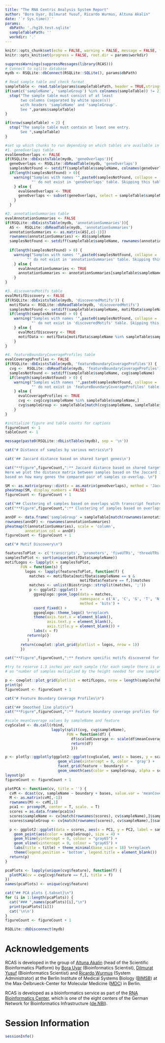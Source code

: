 ```yaml
---
title: "The RNA Centric Analysis System Report"
author: "Bora Uyar, Dilmurat Yusuf, Ricardo Wurmus, Altuna Akalin"
date: '`r Sys.time()`'
params:
  dbPath: './hg19.test.sqlite'
  sampleTablePath: ''
  workdir: '.'
---
```


```r
knitr::opts_chunk$set(echo = FALSE, warning = FALSE, message = FALSE, fig.height = 4.5, fig.width = 8)
knitr::opts_knit$set(progress = FALSE, root.dir = params$workdir)
```

```r
suppressWarnings(suppressMessages(library(RCAS)))
# Connect to sqlite database
mydb <- RSQLite::dbConnect(RSQLite::SQLite(), params$dbPath)

# Read sample table and check format
sampleTable <- read.table(params$sampleTablePath, header = TRUE,stringsAsFactors = FALSE)
if(sum(c('sampleName', 'sampleGroup') %in% colnames(sampleTable)) != 2) {
  stop("The sample table must consist of at least 
       two columns (separated by white space(s)) 
       with headers 'sampleName' and 'sampleGroup'. 
       See ",params$sampleTable)
}

if(nrow(sampleTable) < 2) {
  stop("The sample table must contain at least one entry. 
       See ",sampleTable)
}

#set up which chunks to run depending on which tables are available in mydb
#1. geneOverlaps table
evalGeneOverlaps <- FALSE
if(RSQLite::dbExistsTable(mydb, 'geneOverlaps')){
  geneOverlaps <- RSQLite::dbReadTable(mydb, 'geneOverlaps')
  samplesNotFound <- setdiff(sampleTable$sampleName, colnames(geneOverlaps))
  if(length(samplesNotFound) > 0){
    warning("Samples with names '",paste0(samplesNotFound, collapse = ', '),
            "' do not exist in 'geneOverlaps' table. Skipping this table")
    } else {
      evalGeneOverlaps <- TRUE
      geneOverlaps <- subset(geneOverlaps, select = sampleTable$sampleName)
    }
  } 

#2. annotationSummaries table
evalAnnotationSummaries <- FALSE
if(RSQLite::dbExistsTable(mydb, 'annotationSummaries')){
  AS <-  RSQLite::dbReadTable(mydb, 'annotationSummaries')
  annotationSummaries <- as.matrix(AS[,c(-1)])
  rownames(annotationSummaries) <- AS$sampleName
  samplesNotFound <- setdiff(sampleTable$sampleName, rownames(annotationSummaries))
  
  if(length(samplesNotFound) > 0) {
    warning("Samples with names '",paste0(samplesNotFound, collapse = ', '),
          "' do not exist in 'annotationSummaries' table. Skipping this table")
    } else {
      evalAnnotationSummaries <- TRUE
      annotationSummaries <- annotationSummaries[sampleTable$sampleName,]
    }
} 

#3. discoveredMotifs table 
evalMotifDiscovery <- FALSE
if(RSQLite::dbExistsTable(mydb, 'discoveredMotifs')) {
  motifData <- RSQLite::dbReadTable(mydb, 'discoveredMotifs')
  samplesNotFound <- setdiff(sampleTable$sampleName, motifData$sampleName)
  if(length(samplesNotFound) > 0) {
    warning("Samples with names '",paste0(samplesNotFound, collapse = ', '),
            "' do not exist in 'discoveredMotifs' table. Skipping this table")
    } else {
      evalMotifDiscovery <- TRUE
      motifData <- motifData[motifData$sampleName %in% sampleTable$sampleName,]
    }
} 

#4. featureBoundaryCoverageProfiles table
evalCoverageProfiles <- FALSE 
if(RSQLite::dbExistsTable(mydb, 'featureBoundaryCoverageProfiles')) {
  cvg <-  RSQLite::dbReadTable(mydb, 'featureBoundaryCoverageProfiles')
  samplesNotFound <- setdiff(sampleTable$sampleName, cvg$sampleName)
  if(length(samplesNotFound) > 0) {
    warning("Samples with names '",paste0(samplesNotFound, collapse = ', '),
            "' do not exist in 'featureBoundaryCoverageProfiles' table. Skipping this table")
    } else {
      evalCoverageProfiles <- TRUE
      cvg <- cvg[cvg$sampleName %in% sampleTable$sampleName,]
      cvg$sampleGroup <- sampleTable[match(cvg$sampleName, sampleTable$sampleName),]$sampleGroup
    }
}

#initialize figure and table counts for captions
figureCount <- 1
tableCount <- 1
```

```r
message(paste0(RSQLite::dbListTables(mydb), sep = '\n'))
```

```r
cat("# Distance of samples by various metrics\n")
```


```r
cat('## Jaccard distance based on shared target genes\n')

cat("**Figure",figureCount,":** Jaccard distance based on shared target genes. 
Here we plot the distance matrix between samples based on the Jaccard index computed for each pairwise sample 
based on how many genes the compared pair of samples co-overlap. \n")
```

```r
SM <- as.matrix(proxy::dist(x = as.matrix(geneOverlaps), method = 'Jaccard', by_rows = FALSE, diag = TRUE, upper = TRUE))
pheatmap(SM, display_numbers = FALSE)
figureCount <- figureCount + 1
```

```r
cat("## Clustering of samples based on overlaps with transcript features\n")
cat("**Figure",figureCount,":** Clustering of samples based on overlaps with transcript features\n")
```

```r
annDF <- data.frame('sampleGroup' = sampleTable[match(rownames(annotationSummaries), sampleTable$sampleName),]$sampleGroup)
rownames(annDF) <- rownames(annotationSummaries)
pheatmap(t(annotationSummaries), scale = 'column', 
         annotation_col = annDF)
figureCount <- figureCount + 1
```

```r
cat("# Motif Discovery\n")
```

```r
featuresToPlot <- c('transcripts', 'promoters', 'fiveUTRs', 'threeUTRs', 'introns', 'cds')
samplesToPlot <- sort(unique(motifData$sampleName))
motifLogos <- lapply(X = samplesToPlot,
       FUN = function(s) {
         logos <- lapply(featuresToPlot, function(f) {
           matches <- motifData[motifData$sampleName == s &
                                  motifData$feature == f,]$matches
           matches <- unlist(Biostrings::strsplit(matches, ';'))
           p <- ggplot2::ggplot() + 
             ggseqlogo::geom_logo(data = matches,
                                  namespace = c('A', 'C', 'G', 'T', 'N', 'O','E'), 
                                  method = 'bits') +
             coord_fixed() + 
             ggseqlogo::theme_logo() %+replace%
             theme(axis.text.x = element_blank(), 
                   axis.text.y = element_blank(), 
                   axis.title.y = element_blank()) + 
             labs(x = f)
          return(p)}
          )
       return(cowplot::plot_grid(plotlist = logos, nrow = 1))
       })
```

```r
cat("**Figure",figureCount,":** Feature specific motifs discovered for each sample\n")
```

```r
#try to reserve 1.3 inches per each sample (for each sample there is one row of motifs and the height is dynamically adjusted 
# as "number of samples multiplied by the height needed for one sample")

p <- cowplot::plot_grid(plotlist = motifLogos, nrow = length(samplesToPlot), ncol = 1, labels = samplesToPlot, scale = 1)
print(p)
figureCount <- figureCount + 1
```

```r
cat("# Feature Boundary Coverage Profiles\n")
```

```r
cat("## Smoothed line plots\n")
cat("**Figure",figureCount,":** Feature boundary coverage profiles for each sample\n")
```

```r
#scale meanCoverage values by sampleName and feature
cvgScaled <- do.call(rbind, 
                     lapply(split(cvg, cvg$sampleName),
                            FUN = function(df) {
                              df$scaledCoverage <- scale(df$meanCoverage)
                              return(df)
                              }))

p <- plotly::ggplotly(ggplot2::ggplot(cvgScaled, aes(x = bases, y = scaledCoverage)) + 
                        geom_vline(xintercept = 0, color = 'gray') +
                        facet_grid(feature ~ boundary) + 
                        geom_smooth(aes(color = sampleGroup, alpha = scaledCoverage)) + theme_minimal())
layout(p)
figureCount <- figureCount + 1
```


```r
plotPCA <- function(cv, title = '') {
  cvM <- dcast(cv, sampleName ~ boundary + bases, value.var = 'meanCoverage')
  M <- as.matrix(cvM[,-1])
  rownames(M) <- cvM[,1]
  pca1 <- prcomp(M, center = T, scale. = T)
  scores = as.data.frame(pca1$x)
  scores$sampleName <- cv[match(rownames(scores), cv$sampleName),]$sampleName
  scores$sampleGroup <- cv[match(rownames(scores), cv$sampleName),]$sampleGroup

  p <- ggplot2::ggplot(data = scores, aes(x = PC1, y = PC2, label = sampleName)) +
    geom_point(aes(color = sampleGroup), size = 4) +
    geom_hline(yintercept = 0, colour = "gray65") +
    geom_vline(xintercept = 0, colour = "gray65") +
    labs(title = title) + theme_minimal(base_size = 18) %+replace% 
    theme(legend.position = 'bottom', legend.title = element_blank())
  return(p)
}

pcaPlots <- lapply(unique(cvg$feature), function(f) {
  plotPCA(cv = cvg[cvg$feature == f,], title = f)
})
names(pcaPlots) <- unique(cvg$feature)
```

```r
cat("## PCA plots {.tabset}\n")
for (i in 1:length(pcaPlots)) {
  cat("### ",names(pcaPlots)[i],"\n")
  print(pcaPlots[[i]])
  cat('\n\n')
}
figureCount <- figureCount + 1
```

```r
RSQLite::dbDisconnect(mydb)
```

# Acknowledgements

RCAS is developed in the group of 
[Altuna Akalin](http://bioinformatics.mdc-berlin.de/team.html#altuna-akalin-phd)
(head of the Scientific Bioinformatics Platform) by
[Bora Uyar](http://bioinformatics.mdc-berlin.de/team.html#bora-uyar-phd)
(Bioinformatics Scientist),
[Dilmurat Yusuf](http://bioinformatics.mdc-berlin.de/team.html#dilmurat-yusuf-phd)
(Bioinformatics Scientist) and 
[Ricardo Wurmus](http://bioinformatics.mdc-berlin.de/team.html#ricardo-wurmus)
(System Administrator) at the Berlin Institute of Medical Systems Biology
([BIMSB](https://www.mdc-berlin.de/13800178/en/bimsb))
at the Max-Delbrueck-Center for Molecular Medicine
([MDC](https://www.mdc-berlin.de)) in Berlin.

RCAS is developed as a bioinformatics service as part of
the [RNA Bioinformatics Center](http://www.denbi.de/index.php/rbc),
which is one of the eight centers of
the German Network for Bioinformatics Infrastructure
([de.NBI](http://www.denbi.de/)).  

# Session Information
```r
sessionInfo()
```
